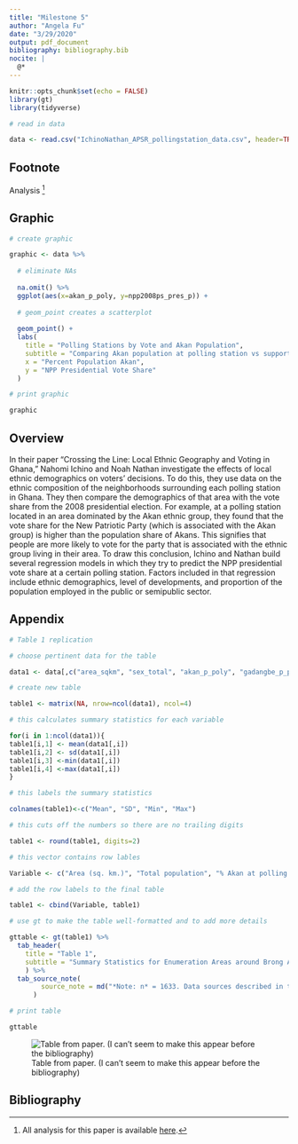 ```yaml
---
title: "Milestone 5"
author: "Angela Fu"
date: "3/29/2020"
output: pdf_document
bibliography: bibliography.bib
nocite: | 
  @*
---
```


```r
knitr::opts_chunk$set(echo = FALSE)
library(gt)
library(tidyverse)
```

```r

# read in data

data <- read.csv("IchinoNathan_APSR_pollingstation_data.csv", header=TRUE)

```

## Footnote

Analysis ^[All analysis for this paper is available [here](https://github.com/angelafu7/milestone-5).]

## Graphic

```r

# create graphic

graphic <- data %>%
  
  # eliminate NAs
  
  na.omit() %>%
  ggplot(aes(x=akan_p_poly, y=npp2008ps_pres_p)) +
  
  # geom_point creates a scatterplot
  
  geom_point() + 
  labs(
    title = "Polling Stations by Vote and Akan Population",
    subtitle = "Comparing Akan population at polling station vs support for the NPP",
    x = "Percent Population Akan",
    y = "NPP Presidential Vote Share"
  )

# print graphic

graphic
```


## Overview

In their paper "Crossing the Line: Local Ethnic Geography and Voting in Ghana," Nahomi Ichino and Noah Nathan investigate the effects of local ethnic demographics on voters' decisions. To do this, they use data on the ethnic composition of the neighborhoods surrounding each polling station in Ghana. They then compare the demographics of that area with the vote share from the 2008 presidential election. For example, at a polling station located in an area dominated by the Akan ethnic group, they found that the vote share for the New Patriotic Party (which is associated with the Akan group) is higher than the population share of Akans. This signifies that people are more likely to vote for the party that is associated with the ethnic group living in their area. To draw this conclusion, Ichino and Nathan build several regression models in which they try to predict the NPP presidential vote share at a certain polling station. Factors included in that regression include ethnic demographics, level of developments, and proportion of the population employed in the public or semipublic sector.

## Appendix

```r

# Table 1 replication

# choose pertinent data for the table

data1 <- data[,c("area_sqkm", "sex_total", "akan_p_poly", "gadangbe_p_poly", "ewe_p_poly", "guan_p_poly", "gurma_p_poly", "moledagbon_p_poly", "grusi_p_poly", "mande_p_poly", "other_eth_p_poly", "ethfrac_poly", "english_percent", "public_semipublic_p", "dev_factor2", "akan_30km_l_p", "h_30rad_e")]

# create new table

table1 <- matrix(NA, nrow=ncol(data1), ncol=4)

# this calculates summary statistics for each variable

for(i in 1:ncol(data1)){
table1[i,1] <- mean(data1[,i])
table1[i,2] <- sd(data1[,i])
table1[i,3] <-min(data1[,i])
table1[i,4] <-max(data1[,i])
}

# this labels the summary statistics

colnames(table1)<-c("Mean", "SD", "Min", "Max")

# this cuts off the numbers so there are no trailing digits

table1 <- round(table1, digits=2)

# this vector contains row lables

Variable <- c("Area (sq. km.)", "Total population", "% Akan at polling station", "% Ga-Dangbe at polling station", "% Ewe at polling station", "% Guan at polling station", "% Gurma at polling station", "% Mole-Dagbon at polling station", "% Grusi at polling station", "Mande at polling station", "% Other ethnic groups at polling station", "Ethnic fractionalization", "% Speak English", "% Public/semipublic employment", "Development index (EA)", "Akan in 30 km (spatially weighted)", "Segregation (H) in 30 km")

# add the row labels to the final table

table1 <- cbind(Variable, table1)

# use gt to make the table well-formatted and to add more details

gttable <- gt(table1) %>%
  tab_header(
    title = "Table 1",
    subtitle = "Summary Statistics for Enumeration Areas around Brong Ahafo Polling Stations" 
    ) %>%
  tab_source_note(
        source_note = md("*Note: n* = 1633. Data sources described in the text")
      )

# print table

gttable
```
![Table from paper. (I can't seem to make this appear before the bibliography)](Table 1.PNG)

## Bibliography